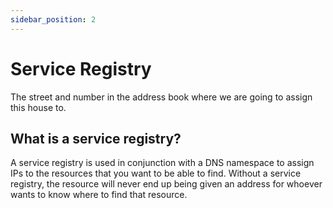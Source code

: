 ```yaml
---
sidebar_position: 2
---
```


# Service Registry

The street and number in the address book where we are going to assign this house to.

## What is a service registry?

A service registry is used in conjunction with a DNS namespace to assign IPs to the resources that you want to be able to find. Without a service registry, the resource will never end up being given an address for whoever wants to know where to find that resource.
